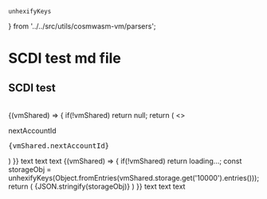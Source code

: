 	unhexifyKeys
} from '../../src/utils/cosmwasm-vm/parsers';

# SCDI test md file

## SCDI test

<br />

<div className='max-w-[600px] overflow-auto'>
	<ResetButton />
	<VmWrapper storageId='test' initOptions={{
		contractUrl: '/wasm/cw20_base.wasm',
		instantiateObj: {
			"name": "picasso",
			"symbol": "PICA",
			"decimals": 12,
			"initial_balances": [],
			"mint": {
				"minter": "0",
				"cap": null
			},
			"marketing": null
		}
	}}>
		{(vmShared) => {
			if(!vmShared) return null;
			return (
				<>
					<p>nextAccountId</p>
					<pre>{vmShared.nextAccountId}</pre>
				</>
			)
		}}
	</VmWrapper>
	text text text
	<VmWrapper storageId={'test'}>
		{(vmShared) => {
			if(!vmShared) return <span>loading...</span>;
			const storageObj = unhexifyKeys(Object.fromEntries(vmShared.storage.get('10000').entries()));
			return (
				<span className={'mx-5 bg-gray-600'}>{JSON.stringify(storageObj)}</span>
			)
		}}
	</VmWrapper>
	text text text
</div>